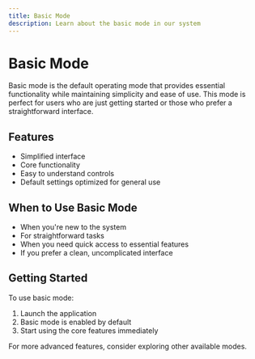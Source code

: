 ```yaml
---
title: Basic Mode
description: Learn about the basic mode in our system
---
```


# Basic Mode

Basic mode is the default operating mode that provides essential functionality while maintaining simplicity and ease of use. This mode is perfect for users who are just getting started or those who prefer a straightforward interface.

## Features

- Simplified interface
- Core functionality
- Easy to understand controls
- Default settings optimized for general use

## When to Use Basic Mode

- When you're new to the system
- For straightforward tasks
- When you need quick access to essential features
- If you prefer a clean, uncomplicated interface

## Getting Started

To use basic mode:

1. Launch the application
2. Basic mode is enabled by default
3. Start using the core features immediately

For more advanced features, consider exploring other available modes.